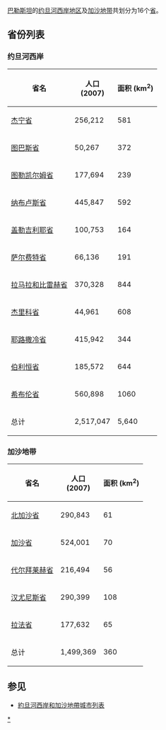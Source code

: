 

[[巴勒斯坦|巴勒斯坦]]的[[约旦河西岸地区|约旦河西岸地区]]及[[加沙地带|加沙地带]]共划分为16个[[省|省]]。

== 省份列表 ==

=== 约旦河西岸 ===
{{约旦河西岸}}
{| class="wikitable sortable" 
!省名!!人口<br>(2007)!!面积 (km<sup>2</sup>)
|-
|[[杰宁省|杰宁省]]||	256,212	||	581
|- 
|[[图巴斯省|图巴斯省]]||	50,267	||	372
|- 
|[[图勒凯尔姆省|图勒凯尔姆省]]||	177,694	||	239
|- 
|[[纳布卢斯省|纳布卢斯省]]||	445,847	||	592
|- 
|[[盖勒吉利耶省|盖勒吉利耶省]]||	100,753	||	164
|- 
|[[萨尔费特省|萨尔费特省]]||	66,136	||	191
|- 
|[[拉马拉和比雷赫省|拉马拉和比雷赫省]]||	370,328	||	844
|- 
|[[杰里科省|杰里科省]]||	44,961	||	608
|- 
|[[耶路撒冷省|耶路撒冷省]]||	415,942	||	344
|- 
|[[伯利恒省|伯利恒省]]||	185,572	||	644
|- 
|[[希布伦省|希布伦省]]||	560,898	||	1060
|- 
!总计!!2,517,047 !!5,640
|}

=== 加沙地带 ===
{| class="wikitable sortable" 
!省名!!人口<br>(2007)!!面积 (km<sup>2</sup>)
|- 
|[[北加沙省|北加沙省]]|| 290,843	|| 61
|-
|[[加沙省|加沙省]]||	524,001	|| 70
|-
|[[代尔拜莱赫省|代尔拜莱赫省]]|| 216,494 || 56
|-
|[[汉尤尼斯省|汉尤尼斯省]]|| 290,399 || 108
|-
|[[拉法省|拉法省]]|| 177,632 || 65
|-
!总计!!1,499,369 !! 360
|}
{{加沙地带}}

==参见==
*[[約旦河西岸和加沙地帶城市列表|約旦河西岸和加沙地帶城市列表]]

{{亚洲题目|行政区划}}

{{巴勒斯坦行政區劃}}

[[Category:巴勒斯坦行政区划|*]]